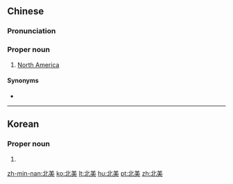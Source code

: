 ==Chinese==
{{zh-forms}}

===Pronunciation===
{{zh-pron
|m=Běiměi
|c=bak1 mei5
|mn=Pak-bí
|cat=pn
}}

===Proper noun===
{{zh-proper noun}}

# [[North America]]

====Synonyms====
* {{zh-l|北美洲}}

{{zh-cat|Continents}}

----

==Korean==
{{ko-hanjatab}}

===Proper noun===
{{ko-proper noun|hj|hangeul=북미}}

# {{hanja form of|북미|North America}}

[[zh-min-nan:北美]]
[[ko:北美]]
[[lt:北美]]
[[hu:北美]]
[[pt:北美]]
[[zh:北美]]